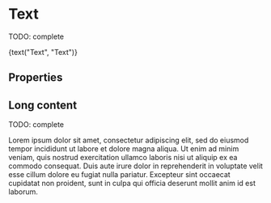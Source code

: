 

<Meta title="Atoms/Text" component={Text} />

# Text

TODO: complete

<Preview>
  <Story name="default" parameters={{ decorators: [withKnobs, withA11y] }}>
    <Text> {text("Text", "Text")} </Text>
  </Story>
</Preview>

## Properties

<Props of={Text} />

## Long content

TODO: complete

<Preview>
  <Story name="long content" parameters={{ decorators: [withKnobs, withA11y] }}>
    <Text>
      Lorem ipsum dolor sit amet, consectetur adipiscing elit, sed do eiusmod 
      tempor incididunt ut labore et dolore magna aliqua. Ut enim ad minim veniam, 
      quis nostrud exercitation ullamco laboris nisi ut aliquip ex ea commodo consequat. 
      Duis aute irure dolor in reprehenderit in voluptate velit esse cillum dolore eu 
      fugiat nulla pariatur. Excepteur sint occaecat cupidatat non proident, sunt in 
      culpa qui officia deserunt mollit anim id est laborum. 
    </Text>
  </Story>
</Preview>
